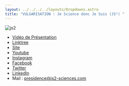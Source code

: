 ```yaml
---
layout: ../../../../layouts/Dropdowns.astro
title: "VULGARISATION : Je Science donc Je Suis (JS²) "
---
```

![js2](/assets/assos/js2.png)  
- [Vidéo de Présentation](https://www.youtube.com/watch?v=8UHEirZe5Bw)  
- [Linktree](https://linktr.ee/jesciencedoncjesuis)  
- [Site](https://www.js2-sciences.com/)  
- [Youtube](https://www.youtube.com/channel/UCQELK7ORi0Xd6M_H7N0r9eQ)  
- [Instagram](https://www.instagram.com/jesciencedoncjesuis/)  
- [Facebook](https://www.facebook.com/jesciencedoncjesuis/)  
- [Twitter](https://twitter.com/jescience)  
- [LinkedIn](https://www.linkedin.com/company/18754617)  
- Mail : presidence@js2-sciences.com